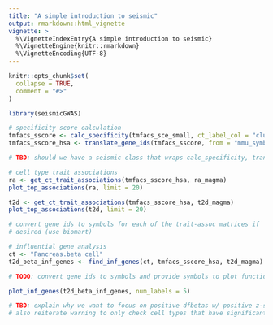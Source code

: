 ```yaml
---
title: "A simple introduction to seismic"
output: rmarkdown::html_vignette
vignette: >
  %\VignetteIndexEntry{A simple introduction to seismic}
  %\VignetteEngine{knitr::rmarkdown}
  %\VignetteEncoding{UTF-8}
---
```


```r
knitr::opts_chunk$set(
  collapse = TRUE,
  comment = "#>"
)
```

```r
library(seismicGWAS)
```

```r
# specificity score calculation
tmfacs_sscore <- calc_specificity(tmfacs_sce_small, ct_label_col = "cluster_name")
tmfacs_sscore_hsa <- translate_gene_ids(tmfacs_sscore, from = "mmu_symbol")

# TBD: should we have a seismic class that wraps calc_specificity, translate_gene_ids, and get_ct_trait_associations?
```

```r
# cell type trait associations
ra <- get_ct_trait_associations(tmfacs_sscore_hsa, ra_magma)
plot_top_associations(ra, limit = 20)
```

```r
t2d <- get_ct_trait_associations(tmfacs_sscore_hsa, t2d_magma)
plot_top_associations(t2d, limit = 20)
```

```r
# convert gene ids to symbols for each of the trait-assoc matrices if
# desired (use biomart)

# influential gene analysis
ct <- "Pancreas.beta cell"
t2d_beta_inf_genes <- find_inf_genes(ct, tmfacs_sscore_hsa, t2d_magma)

# TODO: convert gene ids to symbols and provide symbols to plot function

plot_inf_genes(t2d_beta_inf_genes, num_labels = 5)

# TBD: explain why we want to focus on positive dfbetas w/ positive z-scores + the reasons why to look at others?
# also reiterate warning to only check cell types that have significant association
```

